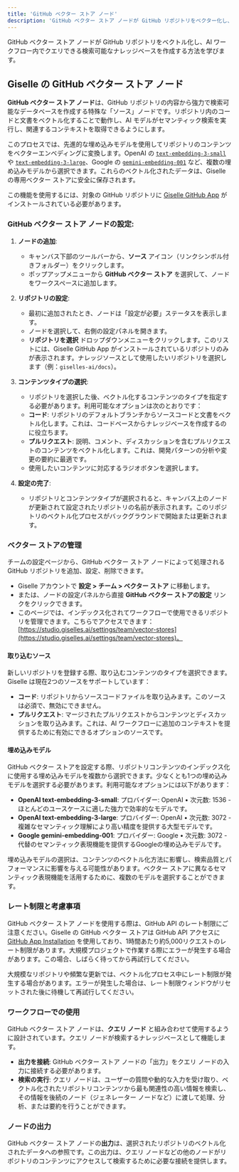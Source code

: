 ```yaml
---
title: 'GitHub ベクター ストア ノード'
description: 'GitHub ベクター ストア ノードが GitHub リポジトリをベクター化し、Giselle の AI ワークフロー用の検索可能なナレッジベースを作成する方法を学びます。'
---
```


GitHub ベクター ストア ノードが GitHub リポジトリをベクトル化し、AI ワークフロー内でクエリできる検索可能なナレッジベースを作成する方法を学びます。

## Giselle の GitHub ベクター ストア ノード

**GitHub ベクター ストア ノード**は、GitHub リポジトリの内容から強力で検索可能なデータベースを作成する特殊な「ソース」ノードです。リポジトリ内のコードと文書をベクトル化することで動作し、AI モデルがセマンティック検索を実行し、関連するコンテキストを取得できるようにします。

このプロセスでは、先進的な埋め込みモデルを使用してリポジトリのコンテンツをベクターエンベディングに変換します。OpenAI の [`text-embedding-3-small`](https://platform.openai.com/docs/models/text-embedding-3-small) や [`text-embedding-3-large`](https://platform.openai.com/docs/models/text-embedding-3-large)、Google の [`gemini-embedding-001`](https://console.cloud.google.com/vertex-ai/publishers/google/model-garden/gemini-embedding-001?hl=ja) など、複数の埋め込みモデルから選択できます。これらのベクトル化されたデータは、Giselle の専用ベクター ストアに安全に保存されます。

この機能を使用するには、対象の GitHub リポジトリに [Giselle GitHub App](https://github.com/apps/giselles-ai) がインストールされている必要があります。

### GitHub ベクター ストア ノードの設定:

1.  **ノードの追加**:
    *   キャンバス下部のツールバーから、**ソース** アイコン（リンクシンボル付きフォルダー）をクリックします。
    *   ポップアップメニューから **GitHub ベクター ストア** を選択して、ノードをワークスペースに追加します。

2.  **リポジトリの設定**:
    *   最初に追加されたとき、ノードは「設定が必要」ステータスを表示します。
    *   ノードを選択して、右側の設定パネルを開きます。
    *   **リポジトリを選択** ドロップダウンメニューをクリックします。このリストには、Giselle GitHub App がインストールされているリポジトリのみが表示されます。ナレッジソースとして使用したいリポジトリを選択します（例：`giselles-ai/docs`）。

3.  **コンテンツタイプの選択**:
    *   リポジトリを選択した後、ベクトル化するコンテンツのタイプを指定する必要があります。利用可能なオプションは次のとおりです：
      *   **コード**: リポジトリのデフォルトブランチからソースコードと文書をベクトル化します。これは、コードベースからナレッジベースを作成するのに役立ちます。
      *   **プルリクエスト**: 説明、コメント、ディスカッションを含むプルリクエストのコンテンツをベクトル化します。これは、開発パターンの分析や変更の要約に最適です。
    *   使用したいコンテンツに対応するラジオボタンを選択します。

4.  **設定の完了**:
    *   リポジトリとコンテンツタイプが選択されると、キャンバス上のノードが更新されて設定されたリポジトリの名前が表示されます。このリポジトリのベクトル化プロセスがバックグラウンドで開始または更新されます。

### ベクター ストアの管理

チームの設定ページから、GitHub ベクター ストア ノードによって処理される GitHub リポジトリを追加、設定、削除できます。

*   Giselle アカウントで **設定 > チーム > ベクター ストア** に移動します。
*   または、ノードの設定パネルから直接 **GitHub ベクター ストアの設定** リンクをクリックできます。
*   このページでは、インデックス化されてワークフローで使用できるリポジトリを管理できます。こちらでアクセスできます：[https://studio.giselles.ai/settings/team/vector-stores](https://studio.giselles.ai/settings/team/vector-stores)。

#### 取り込むソース
新しいリポジトリを登録する際、取り込むコンテンツのタイプを選択できます。Giselle は現在2つのソースをサポートしています：

*   **コード**: リポジトリからソースコードファイルを取り込みます。このソースは必須で、無効にできません。
*   **プルリクエスト**: マージされたプルリクエストからコンテンツとディスカッションを取り込みます。これは、AI ワークフローに追加のコンテキストを提供するために有効にできるオプションのソースです。

#### 埋め込みモデル
GitHub ベクター ストアを設定する際、リポジトリコンテンツのインデックス化に使用する埋め込みモデルを複数から選択できます。少なくとも1つの埋め込みモデルを選択する必要があります。利用可能なオプションには以下があります：

*   **OpenAI text-embedding-3-small**: プロバイダー: OpenAI • 次元数: 1536 - ほとんどのユースケースに適した強力で効率的なモデルです。
*   **OpenAI text-embedding-3-large**: プロバイダー: OpenAI • 次元数: 3072 - 複雑なセマンティック理解により高い精度を提供する大型モデルです。
*   **Google gemini-embedding-001**: プロバイダー: Google • 次元数: 3072 - 代替のセマンティック表現機能を提供するGoogleの埋め込みモデルです。

埋め込みモデルの選択は、コンテンツのベクトル化方法に影響し、検索品質とパフォーマンスに影響を与える可能性があります。ベクター ストアに異なるセマンティック表現機能を活用するために、複数のモデルを選択することができます。

### レート制限と考慮事項
GitHub ベクター ストア ノードを使用する際は、GitHub API のレート制限にご注意ください。Giselle の GitHub ベクター ストアは GitHub API アクセスに [GitHub App Installation](https://docs.github.com/ja/rest/using-the-rest-api/rate-limits-for-the-rest-api?apiVersion=2022-11-28#primary-rate-limit-for-github-app-installations) を使用しており、1時間あたり約5,000リクエストのレート制限があります。大規模プロジェクトで作業する際にエラーが発生する場合があります。この場合、しばらく待ってから再試行してください。

大規模なリポジトリや頻繁な更新では、ベクトル化プロセス中にレート制限が発生する場合があります。エラーが発生した場合は、レート制限ウィンドウがリセットされた後に待機して再試行してください。

### ワークフローでの使用

GitHub ベクター ストア ノードは、**クエリ ノード** と組み合わせて使用するように設計されています。クエリ ノードが検索するナレッジベースとして機能します。

*   **出力を接続**: GitHub ベクター ストア ノードの「出力」をクエリ ノードの入力に接続する必要があります。
*   **検索の実行**: クエリ ノードは、ユーザーの質問や動的な入力を受け取り、ベクトル化されたリポジトリコンテンツから最も関連性の高い情報を検索し、その情報を後続のノード（ジェネレーター ノードなど）に渡して処理、分析、または要約を行うことができます。

### ノードの出力

GitHub ベクター ストア ノードの**出力**は、選択されたリポジトリのベクトル化されたデータへの参照です。この出力は、クエリ ノードなどの他のノードがリポジトリのコンテンツにアクセスして検索するために必要な接続を提供します。
